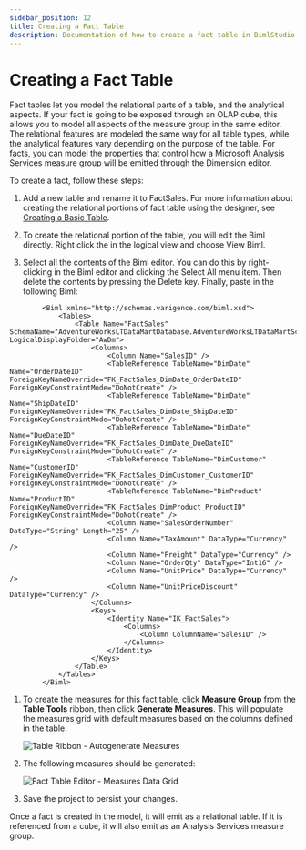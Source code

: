 ---
sidebar_position: 12
title: Creating a Fact Table
description: Documentation of how to create a fact table in BimlStudio
---
<head>
  <meta name="varigenceProduct" content="BimlStudio"></meta>
  <meta name="varigenceArticleType" content="Walkthrough"></meta>
</head>

# Creating a Fact Table

Fact tables let you model the relational parts of a table, and the analytical aspects. If your fact is going to be exposed through an OLAP cube, this allows you to model all aspects of the measure group in the same editor. The relational features are modeled the same way for all table types, while the analytical features vary depending on the purpose of the table. For facts, you can model the properties that control how a Microsoft Analysis Services measure group will be emitted through the Dimension editor.

To create a fact, follow these steps:

1. Add a new table and rename it to FactSales. For more information about creating the relational portions of fact table using the designer, see [Creating a Basic Table](./creating-a-basic-table).

2. To create the relational portion of the table, you will edit the Biml directly. Right click the in the logical view and choose View Biml.

3. Select all the contents of the Biml editor. You can do this by right-clicking in the Biml editor and clicking the Select All menu item. Then delete the contents by pressing the Delete key. Finally, paste in the following Biml:

```biml
        <Biml xmlns="http://schemas.varigence.com/biml.xsd">
            <Tables>
                <Table Name="FactSales" SchemaName="AdventureWorksLTDataMartDatabase.AdventureWorksLTDataMartSchema" LogicalDisplayFolder="AwDm">
                    <Columns>
                        <Column Name="SalesID" />
                        <TableReference TableName="DimDate" Name="OrderDateID" ForeignKeyNameOverride="FK_FactSales_DimDate_OrderDateID" ForeignKeyConstraintMode="DoNotCreate" />
                        <TableReference TableName="DimDate" Name="ShipDateID" ForeignKeyNameOverride="FK_FactSales_DimDate_ShipDateID" ForeignKeyConstraintMode="DoNotCreate" />
                        <TableReference TableName="DimDate" Name="DueDateID" ForeignKeyNameOverride="FK_FactSales_DimDate_DueDateID" ForeignKeyConstraintMode="DoNotCreate" />
                        <TableReference TableName="DimCustomer" Name="CustomerID" ForeignKeyNameOverride="FK_FactSales_DimCustomer_CustomerID" ForeignKeyConstraintMode="DoNotCreate" />
                        <TableReference TableName="DimProduct" Name="ProductID" ForeignKeyNameOverride="FK_FactSales_DimProduct_ProductID" ForeignKeyConstraintMode="DoNotCreate" />
                        <Column Name="SalesOrderNumber" DataType="String" Length="25" />
                        <Column Name="TaxAmount" DataType="Currency" />
                        <Column Name="Freight" DataType="Currency" />
                        <Column Name="OrderQty" DataType="Int16" />
                        <Column Name="UnitPrice" DataType="Currency" />
                        <Column Name="UnitPriceDiscount" DataType="Currency" />
                    </Columns>
                    <Keys>
                        <Identity Name="IK_FactSales">
                            <Columns>
                                <Column ColumnName="SalesID" />
                            </Columns>
                        </Identity>
                    </Keys>
                </Table>
            </Tables>
        </Biml>
```

1. To create the measures for this fact table, click **Measure Group** from the **Table Tools** ribbon, then click **Generate Measures**. This will populate the measures grid with default measures based on the columns defined in the table.

    ![Table Ribbon - Autogenerate Measures](/img/bimlstudio/010_Step06.gif)

1. The following measures should be generated:

    ![Fact Table Editor - Measures Data Grid](/img/bimlstudio/010_Step07.png)

1. Save the project to persist your changes.

Once a fact is created in the model, it will emit as a relational table. If it is referenced from a cube, it will also emit as an Analysis Services measure group.
